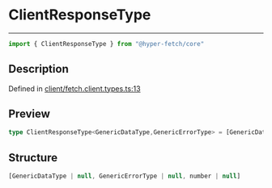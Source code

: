 

# ClientResponseType

<div class="api-docs__separator" data-reactroot="">

---

</div><div class="api-docs__import" data-reactroot="">

```ts
import { ClientResponseType } from "@hyper-fetch/core"
```

</div><div class="api-docs__section">

## Description

</div><div class="api-docs__description"><span class="api-docs__do-not-parse">



</span></div><p class="api-docs__definition">

Defined in [client/fetch.client.types.ts:13](https://github.com/BetterTyped/hyper-fetch/blob/aff5c35a/packages/core/src/client/fetch.client.types.ts#L13)

</p><div class="api-docs__section">

## Preview

</div><div class="api-docs__preview type single">

```ts
type ClientResponseType<GenericDataType,GenericErrorType> = [GenericDataType | null, GenericErrorType | null, number | null];
```

</div><div class="api-docs__section">

## Structure

</div><div class="api-docs__returns">

```ts
[GenericDataType | null, GenericErrorType | null, number | null]
```

</div>